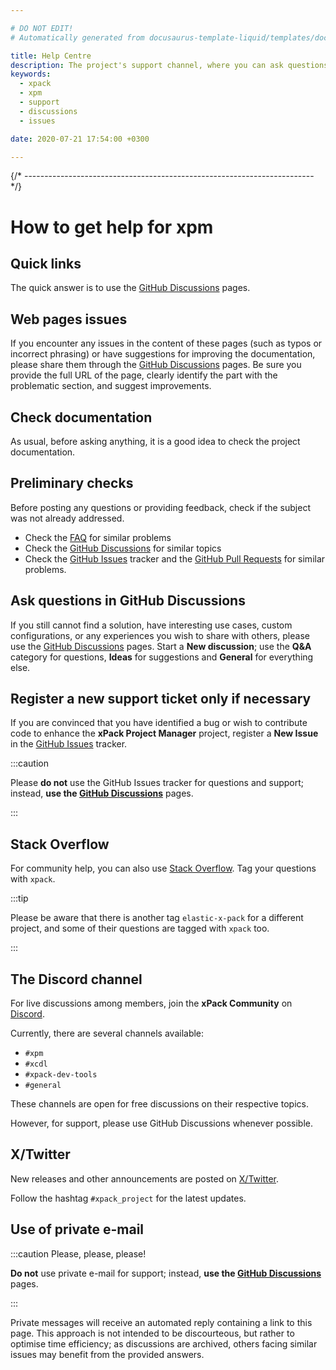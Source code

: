 ```yaml
---

# DO NOT EDIT!
# Automatically generated from docusaurus-template-liquid/templates/docusaurus.

title: Help Centre
description: The project's support channel, where you can ask questions, start discussions, and report issues.
keywords:
  - xpack
  - xpm
  - support
  - discussions
  - issues

date: 2020-07-21 17:54:00 +0300

---
```



{/* ------------------------------------------------------------------------ */}

# How to get help for xpm

## Quick links

The quick answer is to use the
[GitHub Discussions](https://github.com/xpack/xpm-js/discussions)
pages.

## Web pages issues

If you encounter any issues in the content of these pages (such as typos or
incorrect phrasing) or have suggestions for improving the documentation,
please share them through the
[GitHub Discussions](https://github.com/xpack/xpm-js/discussions)
pages.
Be sure you provide the full URL of the page, clearly identify the
part with the problematic section, and suggest improvements.

## Check documentation

As usual, before asking anything, it is a good idea to check the project
documentation.

<ProjectDocumentation/>

## Preliminary checks

Before posting any questions or providing feedback,
check if the subject was not already addressed.

- Check the [FAQ](/docs/faq/)
for similar problems
- Check the [GitHub Discussions](https://github.com/xpack/xpm-js/discussions) for
similar topics
- Check the [GitHub Issues](https://github.com/xpack/xpm-js/issues)
tracker and the
[GitHub Pull Requests](https://github.com/xpack/xpm-js/pulls)
for similar problems.

## Ask questions in GitHub Discussions

If you still cannot find a solution, have interesting use cases,
custom configurations, or any experiences you wish to share with
others, please 
use the [GitHub Discussions](https://github.com/xpack/xpm-js/discussions)
pages.
Start a **New discussion**; use the **Q&A** category for questions,
**Ideas** for suggestions and **General** for everything else.

## Register a new support ticket only if necessary

If you are convinced that you have identified a bug
or wish to contribute code to enhance the
**xPack Project Manager**
project, register a **New Issue** in the
[GitHub Issues](https://github.com/xpack/xpm-js/issues)
tracker.

:::caution

Please **do not** use the GitHub Issues tracker
for questions and support; instead, **use the
[GitHub Discussions](https://github.com/xpack/xpm-js/discussions)** pages.

:::

## Stack Overflow

For community help, you can also use
[Stack Overflow](https://stackoverflow.com/).
Tag your questions with `xpack`.

:::tip

Please be aware that there is another tag `elastic-x-pack` for a different
project, and some of their questions are tagged with `xpack` too.

:::

## The Discord channel

For live discussions among members, join the **xPack Community** on
[Discord](https://discord.com/invite/kbzWaJerFG).

Currently, there are several channels available:

- `#xpm`
- `#xcdl`
- `#xpack-dev-tools`
- `#general`

These channels are open for free discussions on their respective topics.

However, for support, please use GitHub Discussions whenever possible.

## X/Twitter

New releases and other announcements are posted on
[X/Twitter](https://twitter.com/xpack_project).

Follow the hashtag `#xpack_project` for the latest updates.

## Use of private e-mail

:::caution Please, please, please!

**Do not** use
private e-mail for support; instead, **use the
[GitHub Discussions](https://github.com/xpack/xpm-js/discussions)** pages.

:::

Private messages will receive an automated reply containing a link
to this page. This approach is not intended to be discourteous, but
rather to optimise time efficiency; as discussions are archived,
others facing similar issues may benefit from the provided answers.
